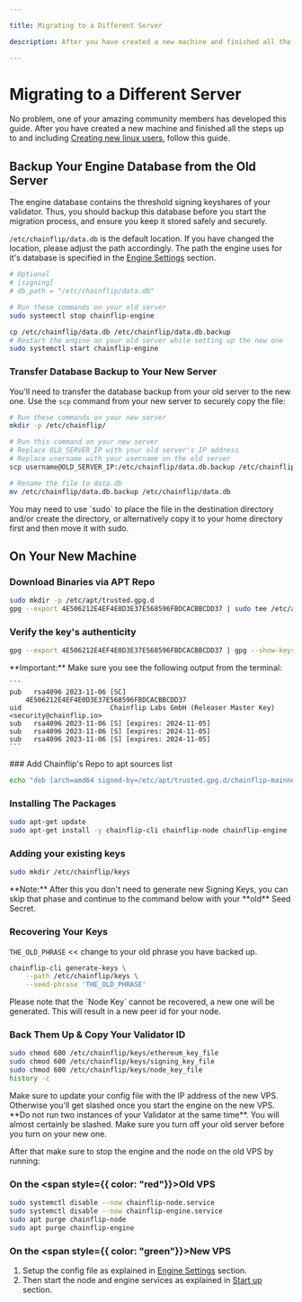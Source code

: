 ```yaml
---

title: Migrating to a Different Server

description: After you have created a new machine and finished all the steps up to and including Creating new linux users, follow this guide.

---
```



# Migrating to a Different Server

No problem, one of your amazing community members has developed this guide. After you have created a new machine and finished all the steps up to and including [Creating new linux users](../validator-setup/creating-new-linux-user), follow this guide.

## Backup Your Engine Database from the Old Server

The engine database contains the threshold signing keyshares of your validator. Thus, you should backup this database before you start the migration process, and ensure you keep it stored safely and securely.

`/etc/chainflip/data.db` is the default location. If you have changed the location, please adjust the path accordingly. The path the engine uses for it's database is specified in the [Engine Settings](../validator-setup/engine-settings.md) section. 

```toml
# Optional
# [signing]
# db_path = "/etc/chainflip/data.db"
```

```bash copy
# Run these commands on your old server
sudo systemctl stop chainflip-engine

cp /etc/chainflip/data.db /etc/chainflip/data.db.backup
# Restart the engine on your old server while setting up the new one
sudo systemctl start chainflip-engine
```

### Transfer Database Backup to Your New Server

You'll need to transfer the database backup from your old server to the new one. Use the `scp` command from your new server to securely copy the file:

```bash copy
# Run these commands on your new server
mkdir -p /etc/chainflip/

# Run this command on your new server
# Replace OLD_SERVER_IP with your old server's IP address
# Replace username with your username on the old server
scp username@OLD_SERVER_IP:/etc/chainflip/data.db.backup /etc/chainflip/

# Rename the file to data.db
mv /etc/chainflip/data.db.backup /etc/chainflip/data.db
```

<Callout type="info">
  You may need to use `sudo` to place the file in the destination directory and/or create the directory, or alternatively copy it to your home directory first and then move it with sudo.
</Callout>

## On Your New Machine

### Download Binaries via APT Repo

```bash copy
sudo mkdir -p /etc/apt/trusted.gpg.d
gpg --export 4E506212E4EF4E0D3E37E568596FBDCACBBCDD37 | sudo tee /etc/apt/trusted.gpg.d/chainflip-mainnet.gpg
```

### Verify the key's authenticity

```bash copy
gpg --export 4E506212E4EF4E0D3E37E568596FBDCACBBCDD37 | gpg --show-keys
```

<Callout type="warning">
    **Important:** Make sure you see the following output from the terminal:

    ```
    pub   rsa4096 2023-11-06 [SC]
        4E506212E4EF4E0D3E37E568596FBDCACBBCDD37
    uid                      Chainflip Labs GmbH (Releaser Master Key) <security@chainflip.io>
    sub   rsa4096 2023-11-06 [S] [expires: 2024-11-05]
    sub   rsa4096 2023-11-06 [S] [expires: 2024-11-05]
    sub   rsa4096 2023-11-06 [S] [expires: 2024-11-05]
    ```
</Callout>
### Add Chainflip's Repo to apt sources list

```bash copy
echo "deb [arch=amd64 signed-by=/etc/apt/trusted.gpg.d/chainflip-mainnet.gpg] https://pkgs.chainflip.io/ubuntu/ jammy berghain" | sudo tee /etc/apt/sources.list.d/chainflip-berghain-mainnet.list
```

### Installing The Packages

```bash copy
sudo apt-get update
sudo apt-get install -y chainflip-cli chainflip-node chainflip-engine
```

### Adding your existing keys

```bash copy
sudo mkdir /etc/chainflip/keys
```

<Callout type="info">
  **Note:** After this you don't need to generate new Signing Keys, you can skip
  that phase and continue to the command below with your **old** Seed Secret.
</Callout>

### Recovering Your Keys

`THE_OLD_PHRASE` \<< change to your old phrase you have backed up.

```bash copy
chainflip-cli generate-keys \
    --path /etc/chainflip/keys \
    --seed-phrase 'THE_OLD_PHRASE'
```

<Callout type="info">
Please note that the `Node Key` cannot be recovered, a new one will be generated. This will result in a new peer id for your node.
</Callout>


### Back Them Up & Copy Your Validator ID

```bash copy
sudo chmod 600 /etc/chainflip/keys/ethereum_key_file
sudo chmod 600 /etc/chainflip/keys/signing_key_file
sudo chmod 600 /etc/chainflip/keys/node_key_file
history -c
```

<Callout type="warning">
  Make sure to update your config file with the IP address of the new VPS.
  Otherwise you'll get slashed once you start the engine on the new VPS.
</Callout>

<Callout type="warning">
  **Do not run two instances of your Validator at the same time**. You will
  almost certainly be slashed. Make sure you turn off your old server before you
  turn on your new one.
</Callout>

After that make sure to stop the engine and the node on the old VPS by running:

### On the **<span style={{ color: "red"}}>**Old**</span>** VPS

```bash copy
sudo systemctl disable --now chainflip-node.service
sudo systemctl disable --now chainflip-engine.service
sudo apt purge chainflip-node
sudo apt purge chainflip-engine
```

### On the **<span style={{ color: "green"}}>**New**</span>** VPS

1. Setup the config file as explained in [Engine Settings](../validator-setup/engine-settings.md) section.
2. Then start the node and engine services as explained in [Start up](../validator-setup/starting-the-node.md) section.
